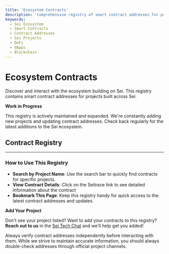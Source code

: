 ```yaml
---
title: 'Ecosystem Contracts'
description: 'Comprehensive registry of smart contract addresses for projects building on Sei. Find verified contract addresses organized by project.'
keywords:
  - Sei Ecosystem
  - Smart Contracts
  - Contract Addresses
  - Sei Projects
  - DeFi
  - dApps
  - Blockchain
---
```



# Ecosystem Contracts

Discover and interact with the ecosystem building on Sei. This registry contains smart contract addresses for projects built across Sei.

<Callout type="info">

**Work in Progress**

This registry is actively maintained and expanded. We're constantly adding new projects and updating contract addresses. Check back regularly for the latest additions to the Sei ecosystem.

</Callout>

## Contract Registry

<RemoteSheetData />

---

### How to Use This Registry

- **Search by Project Name**: Use the search bar to quickly find contracts for specific projects.
- **View Contract Details**: Click on the Seitrace link to see detailed information about the contract
- **Bookmark This Page**: Keep this registry handy for quick access to the latest contract addresses and updates.

<Callout type="info">

**Add Your Project**

Don't see your project listed? Want to add your contracts to this registry? **Reach out to us** in the [Sei Tech Chat](https://t.me/+KZdhZ1eE-G01NmZk) and we'll help get you added!

</Callout>

<Callout type="warning">Always verify contract addresses independently before interacting with them. While we strive to maintain accurate information, you should always double-check addresses through official project channels.</Callout>
